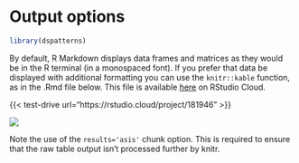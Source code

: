 # Output options

```r
library(dspatterns)
```


By default, R Markdown displays data frames and matrices as they would be in the R terminal (in a monospaced font). If you prefer that data be displayed with additional formatting you can use the `knitr::kable` function, as in the .Rmd file below. This file is available [here](https://rstudio.cloud/project/181946) on RStudio Cloud. 

{{< test-drive url="https://rstudio.cloud/project/181946" >}}

![](tables-1-kable.png)

Note the use of the `results='asis'` chunk option. This is required to ensure that the raw table output isn’t processed further by knitr.


